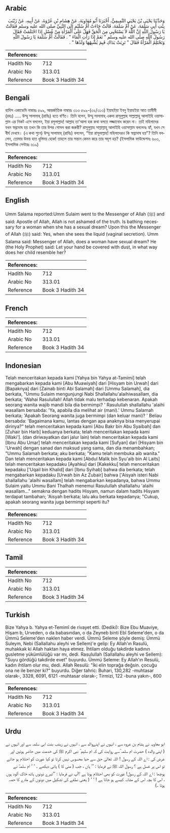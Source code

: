 ## Arabic


<div dir="rtl" lang="ar" style={{fontSize:'larger',backgroundColor:'#f8f9fa',padding:20}}>
وَحَدَّثَنَا يَحْيَى بْنُ يَحْيَى التَّمِيمِيُّ، أَخْبَرَنَا أَبُو مُعَاوِيَةَ، عَنْ هِشَامِ بْنِ عُرْوَةَ، عَنْ أَبِيهِ، عَنْ زَيْنَبَ بِنْتِ أَبِي سَلَمَةَ، عَنْ أُمِّ سَلَمَةَ، قَالَتْ جَاءَتْ أُمُّ سُلَيْمٍ إِلَى النَّبِيِّ صلى الله عليه وسلم فَقَالَتْ يَا رَسُولَ اللَّهِ إِنَّ اللَّهَ لاَ يَسْتَحْيِي مِنَ الْحَقِّ فَهَلْ عَلَى الْمَرْأَةِ مِنْ غُسْلٍ إِذَا احْتَلَمَتْ فَقَالَ رَسُولُ اللَّهِ صلى الله عليه وسلم ‏"‏ نَعَمْ إِذَا رَأَتِ الْمَاءَ ‏"‏ ‏.‏ فَقَالَتْ أُمُّ سَلَمَةَ يَا رَسُولَ اللَّهِ وَتَحْتَلِمُ الْمَرْأَةُ فَقَالَ ‏"‏ تَرِبَتْ يَدَاكِ فَبِمَ يُشْبِهُهَا وَلَدُهَا ‏"‏ ‏.‏
</div>
<div style={{backgroundColor:'#f8f9fa',padding:20, marginBottom: 10}}><table> <thead> <tr> <th>References:</th> <th></th> </tr> </thead> <tbody><tr><td>Hadith No</td><td>712</td></tr><tr><td>Arabic No</td><td>313.01</td></tr><tr><td>Reference</td><td>Book 3 Hadith 34</td></tr></tbody></table></div>

## Bengali


<div dir="ltr" lang="bn" style={{fontSize:'larger',backgroundColor:'#f8f9fa',padding:20}}>
হাদিস একাডেমি নাম্বারঃ ৫৯৯, আন্তর্জাতিক নাম্বারঃ ৩১৩ ৫৯৯-(৩২/৩১৩) ইয়াহইয়া ইবনু ইয়াহইয়া আত তামীমী (রহঃ) ..... উম্মু সালামাহ্ (রাযিঃ) হতে বর্ণিত। তিনি বলেন, উম্মু সালামাহ্ একদা রাসূলুল্লাহ সাল্লাল্লাহু আলাইহি ওয়াসাল্লাম এর নিকট এসে বললেন, ইয়া রসুলাল্লাহ! আল্লাহ তা'আলা হক কথা বলতে লজ্জাবোধ করেন না। তাই মহিলাদের যখন স্বপ্নদোষ হয় তখন কি তার উপর গোসল করা জরুরী? রাসূলুল্লাহ সাল্লাল্লাহু আলাইহি ওয়াসাল্লাম বললেনঃ হ্যাঁ, যখন সে বীর্য দেখবে। (এ কথা শুনে) উম্মু সালামাহ্ (রাযিঃ) বললেন, “ইয়া রাসূলাল্লাহ! মহিলাদেরও কি স্বপ্নদোষ হয়"? তিনি বললেন, তোমার উভয় হাত ধূলিময় হোক! তাহলে তার সন্তান কেমন করে তার সদৃশ হয়? (ইসলামিক ফাউন্ডেশনঃ ৬০৩, ইসলামিক সেন্টারঃ ৬১৯)
</div>
<div style={{backgroundColor:'#f8f9fa',padding:20, marginBottom: 10}}><table> <thead> <tr> <th>References:</th> <th></th> </tr> </thead> <tbody><tr><td>Hadith No</td><td>712</td></tr><tr><td>Arabic No</td><td>313.01</td></tr><tr><td>Reference</td><td>Book 3 Hadith 34</td></tr></tbody></table></div>

## English


<div dir="ltr" lang="en" style={{fontSize:'larger',backgroundColor:'#f8f9fa',padding:20}}>
Umm Salama reported:Umm Sulaim went to the Messenger of Allah (ﷺ) and said: Apostle of Allah, Allah is not ashamed of the truth. Is bathing necessary for a woman when she has a sexual dream? Upon this the Messenger of Allah (ﷺ) said: Yes, when she sees the liquid (vaginal secretion). Umm Salama said: Messenger of Allah, does a woman have sexual dream? He (the Holy Prophet) said: Let your hand be covered with dust, in what way does her child resemble her?
</div>
<div style={{backgroundColor:'#f8f9fa',padding:20, marginBottom: 10}}><table> <thead> <tr> <th>References:</th> <th></th> </tr> </thead> <tbody><tr><td>Hadith No</td><td>712</td></tr><tr><td>Arabic No</td><td>313.01</td></tr><tr><td>Reference</td><td>Book 3 Hadith 34</td></tr></tbody></table></div>

## French


<div dir="ltr" lang="fr" style={{fontSize:'larger',backgroundColor:'#f8f9fa',padding:20}}>

</div>
<div style={{backgroundColor:'#f8f9fa',padding:20, marginBottom: 10}}><table> <thead> <tr> <th>References:</th> <th></th> </tr> </thead> <tbody><tr><td>Hadith No</td><td>712</td></tr><tr><td>Arabic No</td><td>313.01</td></tr><tr><td>Reference</td><td>Book 3 Hadith 34</td></tr></tbody></table></div>

## Indonesian


<div dir="ltr" lang="id" style={{fontSize:'larger',backgroundColor:'#f8f9fa',padding:20}}>
Telah menceritakan kepada kami [Yahya bin Yahya at-Tamimi] telah mengabarkan kepada kami [Abu Muawiyah] dari [Hisyam bin Urwah] dari [Bapaknya] dari [Zainab binti Abi Salamah] dari [Ummu Salamah], dia berkata, "Ummu Sulaim mengunjungi Nabi Shallallahu'alaihiwasallam, dia berkata; 'Wahai Rasulullah! Allah tidak malu terhadap kebenaran. Apakah seorang wanita wajib mandi bila dia bermimpi? ' Rasulullah shallallahu 'alaihi wasallam bersabda: 'Ya, apabila dia melihat air (mani).' Ummu Salamah berkata; 'Apakah Seorang wanita juga bermimpi (dan keluar mani)? ' Beliau bersabda: 'Bagaimana kamu, lantas dengan apa anaknya bisa menyerupai dirinya?" telah menceritakan kepada kami [Abu Bakr bin Abu Syaibah] dan [Zuhair bin Harb] keduanya berkata; telah menceritakan kepada kami [Waki']. (dan diriwayatkan dari jalur lain) telah menceritakan kepada kami [Ibnu Abu Umar] telah menceritakan kepada kami [Sufyan] dari [Hisyam bin 'Urwah] dengan sanad dan maksud yang sama, dan dia menambahkan; "Ummu Salamah berkata; aku berkata; "Kamu telah membuka aib wanita." Dan telah menceritakan kepada kami [Abdul Malik bin Syu'aib bin Al Laits] telah menceritakan kepadaku [Ayahku] dari [Kakekku] telah menceritakan kepadaku ['Uqail bin Khalid] dari [Ibnu Syihab] bahwa dia berkata; telah mengabarkan kepadaku [Urwah bin Az Zubair] bahwa ['Aisyah isteri Nabi shallallahu 'alaihi wasallam] telah mengabarkan kepadanya, bahwa Ummu Sulaim yaitu Ummu Bani Thalhah menemui Rasulullah shallallahu 'alaihi wasallam…" semakna dengan hadits Hisyam, namun dalam hadits Hisyam terdapat tambahan; 'Aisyah berkata; lalu aku berkata kepadanya; "Cukup, apakah seorang wanita juga bermimpi seperti itu?
</div>
<div style={{backgroundColor:'#f8f9fa',padding:20, marginBottom: 10}}><table> <thead> <tr> <th>References:</th> <th></th> </tr> </thead> <tbody><tr><td>Hadith No</td><td>712</td></tr><tr><td>Arabic No</td><td>313.01</td></tr><tr><td>Reference</td><td>Book 3 Hadith 34</td></tr></tbody></table></div>

## Tamil


<div dir="ltr" lang="ta" style={{fontSize:'larger',backgroundColor:'#f8f9fa',padding:20}}>

</div>
<div style={{backgroundColor:'#f8f9fa',padding:20, marginBottom: 10}}><table> <thead> <tr> <th>References:</th> <th></th> </tr> </thead> <tbody><tr><td>Hadith No</td><td>712</td></tr><tr><td>Arabic No</td><td>313.01</td></tr><tr><td>Reference</td><td>Book 3 Hadith 34</td></tr></tbody></table></div>

## Turkish


<div dir="ltr" lang="tr" style={{fontSize:'larger',backgroundColor:'#f8f9fa',padding:20}}>
Bize Yahya b. Yahya et-Temimî de rivayet etti. (Dediki): Bize Ebu Muaviye, Hişam b, Urveden, o da babasından, o da Zeyneb binti Ebî Seleme'den, o da Ümmü Seleme'den naklen haber verdi. Ümmü Seleme şöyle demiş: Ümmü Suleym, Nebi (Sallallahu aleyhi ve Sellem)'e gelip: Ey Allah'ın Rasulü, muhakkak ki Allah haktan haya etmez. İhtilam olduğu takdirde kadının gusletme yükümlülüğü var mı, dedi. Rasulullah (Sallallahu aleyhi ve Sellem): "Suyu gördüğü takdirde evet" buyurdu. Ümmü Seleme: Ey Allah'ın Resulü, kadın ihtilam olur mu, dedi. Allah Resulü: "İki elin toprağa değsin. çocuğu ona ne ile benzer ki?" buyurdu. Diğer tahric: Buhari, 130,282 -muhtasar olarak-, 3328, 6091, 6121 -muhtasar olarak-; Tirmizi, 122 -buna yakın-, 600
</div>
<div style={{backgroundColor:'#f8f9fa',padding:20, marginBottom: 10}}><table> <thead> <tr> <th>References:</th> <th></th> </tr> </thead> <tbody><tr><td>Hadith No</td><td>712</td></tr><tr><td>Arabic No</td><td>313.01</td></tr><tr><td>Reference</td><td>Book 3 Hadith 34</td></tr></tbody></table></div>

## Urdu


<div dir="rtl" lang="ur" style={{fontSize:'larger',backgroundColor:'#f8f9fa',padding:20}}>
ابو معاویہ نے ہشام بن عروہ سے ، انہوں نے اپنےوالد سے ، انہوں نے زینب بنت ابی سلمہ سے اور انہوں نے ( اپنی والدہ ) حضرت ام سلمہ ؓسے روایت کی کہ ام سلیم ؓ نبی اکرم ﷺ کی خدمت میں حاضر ہوئیں اور عرض کی : اے اللہ کے رسول ! اللہ تعالیٰ حق سے حیا محسوس نہیں کرتا تو کیا عورت کو احتلام ہو جائے تو اس پر غسل ہے ؟ رسول اللہ ﷺ نے فرمایا : ’’ ہاں ، جب ( منی کا ) پانی دیکھے ۔ ‘ ‘ ام سلمہؓ نے پوچھا : اے اللہ کے رسول! عورت کو بھی احتلام ہوتا ہے ؟آپ نے فرمایا : ’’تیرے دونوں ہاتھ خاک آلود ہوں ، اس کا بچہ اس کے مشابہ کیسے ہو جاتا ہے ! ‘ ‘ ( یعنی نطفے کی تشکیل میں دونوں کے مادے کا حصہ ہوتا ۔)
</div>
<div style={{backgroundColor:'#f8f9fa',padding:20, marginBottom: 10}}><table> <thead> <tr> <th>References:</th> <th></th> </tr> </thead> <tbody><tr><td>Hadith No</td><td>712</td></tr><tr><td>Arabic No</td><td>313.01</td></tr><tr><td>Reference</td><td>Book 3 Hadith 34</td></tr></tbody></table></div>